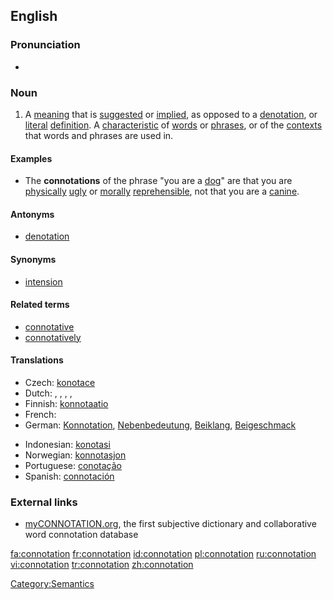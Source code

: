 {{wikipedia}}
==English==

===Pronunciation===
* {{rhymes|eɪʃǝn}}

===Noun===
{{en-noun}}

# A [[meaning]] that is [[suggest]]ed or [[implied]], as opposed to a [[denotation]], or [[literal]] [[definition]]. A [[characteristic]] of [[word]]s or [[phrase]]s, or of the [[context]]s that words and phrases are used in.

====Examples====
* The '''connotations''' of the phrase "you are a [[dog]]" are that you are [[physical]]ly [[ugly]] or [[moral]]ly [[reprehensible]], not that you are a [[canine]].

====Antonyms====
* [[denotation]]

====Synonyms====
* [[intension]]

====Related terms====
* [[connotative]]
* [[connotatively]]

====Translations====
{{trans-top|suggested or implied meaning}}
*Czech: [[konotace]] {{f}}
*Dutch: {{t|nl|connotatie|f}}, {{t|nl|bijbetekenis|f}}, {{t|nl|bijklank|m}}, {{t|nl|associatie|f}}, {{t|nl|gevoelswaarde|f}}
*Finnish: [[konnotaatio]]
*French: {{t|fr|connotation|f}}
*German: [[Konnotation]], [[Nebenbedeutung]], [[Beiklang]], [[Beigeschmack]]
{{trans-mid}}
*Indonesian: [[konotasi]]
*Norwegian: [[konnotasjon]] {{m}}
*Portuguese: [[conotação]] {{f}}
*Spanish: [[connotación]] {{f}}
{{trans-bottom}}

===External links===
* [http://myconnotation.org myCONNOTATION.org], the first subjective dictionary and collaborative word connotation database[[Category:Semantics]]

[[fa:connotation]]
[[fr:connotation]]
[[id:connotation]]
[[pl:connotation]]
[[ru:connotation]]
[[vi:connotation]]
[[tr:connotation]]
[[zh:connotation]]